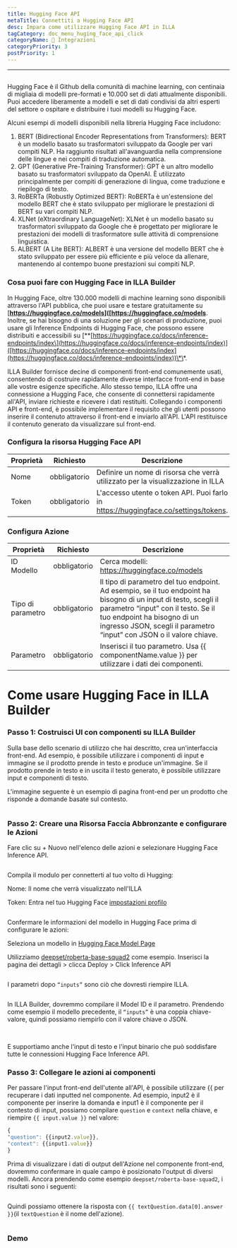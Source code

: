 ```yaml
---
title: Hugging Face API
metaTitle: Connettiti a Hugging Face API
desc: Impara come utilizzare Hugging Face API in ILLA
tagCategory: doc_menu_huging_face_api_click
categoryName: 🔨 Integrazioni
categoryPriority: 3
postPriority: 1
---
```


* * *

## <h2 hidden>Hugging Face API</h2>

Hugging Face è il Github della comunità di machine learning, con centinaia di migliaia di modelli pre-formati e 10.000 set di dati attualmente disponibili. Puoi accedere liberamente a modelli e set di dati condivisi da altri esperti del settore o ospitare e distribuire i tuoi modelli su Hugging Face.

Alcuni esempi di modelli disponibili nella libreria Hugging Face includono:

1.  BERT (Bidirectional Encoder Representations from Transformers): BERT è un modello basato su trasformatori sviluppato da Google per vari compiti NLP. Ha raggiunto risultati all'avanguardia nella comprensione delle lingue e nei compiti di traduzione automatica.
2.  GPT (Generative Pre-Training Transformer): GPT è un altro modello basato su trasformatori sviluppato da OpenAI. È utilizzato principalmente per compiti di generazione di lingua, come traduzione e riepilogo di testo.
3.  RoBERTa (Robustly Optimized BERT): RoBERTa è un'estensione del modello BERT che è stato sviluppato per migliorare le prestazioni di BERT su vari compiti NLP.
4.  XLNet (eXtraordinary LanguageNet): XLNet è un modello basato su trasformatori sviluppato da Google che è progettato per migliorare le prestazioni dei modelli di trasformatore sulle attività di comprensione linguistica.
5.  ALBERT (A Lite BERT): ALBERT è una versione del modello BERT che è stato sviluppato per essere più efficiente e più veloce da allenare, mantenendo al contempo buone prestazioni sui compiti NLP.

### Cosa puoi fare con Hugging Face in ILLA Builder

In Hugging Face, oltre 130.000 modelli di machine learning sono disponibili attraverso l'API pubblica, che puoi usare e testare gratuitamente su \[**<https://huggingface.co/models>](\[<https://huggingface.co/models>**. Inoltre, se hai bisogno di una soluzione per gli scenari di produzione, puoi usare gli Inference Endpoints di Hugging Face, che possono essere distribuiti e accessibili su [\*\*\[https://huggingface.co/docs/inference-endpoints/index\](https://huggingface.co/docs/inference-endpoints/index)]([https://huggingface.co/docs/inference-endpoints/index](https://huggingface.co/docs/inference-endpoints/index))\*\*.

ILLA Builder fornisce decine di componenti front-end comunemente usati, consentendo di costruire rapidamente diverse interfacce front-end in base alle vostre esigenze specifiche. Allo stesso tempo, ILLA offre una connessione a Hugging Face, che consente di connettersi rapidamente all'API, inviare richieste e ricevere i dati restituiti. Collegando i componenti API e front-end, è possibile implementare il requisito che gli utenti possono inserire il contenuto attraverso il front-end e inviarlo all'API. L'API restituisce il contenuto generato da visualizzare sul front-end.

### Configura la risorsa Hugging Face API

| Proprietà | Richiesto    | Descrizione                                                                          |
| --------- | ------------ | ------------------------------------------------------------------------------------ |
| Nome      | obbligatorio | Definire un nome di risorsa che verrà utilizzato per la visualizzazione in ILLA      |
| Token     | obbligatorio | L'accesso utente o token API. Puoi farlo in https://huggingface.co/settings/tokens.  |

### Configura Azione

| Proprietà         | Richiesto    | Descrizione                                                                                                                                                                                                                                                  |
| ----------------- | ------------ | ------------------------------------------------------------------------------------------------------------------------------------------------------------------------------------------------------------------------------------------------------------ |
| ID Modello        | obbligatorio | Cerca modelli: https://huggingface.co/models                                                                                                                                                                                                                 |
| Tipo di parametro | obbligatorio | Il tipo di parametro del tuo endpoint. Ad esempio, se il tuo endpoint ha bisogno di un input di testo, scegli il parametro “input” con il testo. Se il tuo endpoint ha bisogno di un ingresso JSON, scegli il parametro “input” con JSON o il valore chiave. |
| Parametro         | obbligatorio | Inserisci il tuo parametro. Usa {{ componentName.value }} per utilizzare i dati dei componenti.                                                                                                                                                              |

# Come usare Hugging Face in ILLA Builder

### Passo 1: Costruisci UI con componenti su ILLA Builder

Sulla base dello scenario di utilizzo che hai descritto, crea un'interfaccia front-end. Ad esempio, è possibile utilizzare i componenti di input e immagine se il prodotto prende in testo e produce un'immagine. Se il prodotto prende in testo e in uscita il testo generato, è possibile utilizzare input e componenti di testo.

L'immagine seguente è un esempio di pagina front-end per un prodotto che risponde a domande basate sul contesto.

<img src='https://cdn.illacloud.com/official-website/img/docs/connect/hfapi1.png' alt="" />

### Passo 2: Creare una Risorsa Faccia Abbronzante e configurare le Azioni

Fare clic su + Nuovo nell'elenco delle azioni e selezionare Hugging Face Inference API.

<img src='https://cdn.illacloud.com/official-website/img/docs/connect/hfapi2.png' alt="" />

Compila il modulo per connetterti al tuo volto di Hugging:

Nome: Il nome che verrà visualizzato nell'ILLA

Token: Entra nel tuo Hugging Face [impostazioni profilo]([[https://huggingface.co/settings/tokens](https://huggingface.co/settings/tokens))

<img src='https://cdn.illacloud.com/official-website/img/docs/connect/hfapi3.png' alt="" />

Confermare le informazioni del modello in Hugging Face prima di configurare le azioni:

Seleziona un modello in [Hugging Face Model Page]([https://huggingface.co/models](https://huggingface.co/models))

Utilizziamo [deepset/roberta-base-squad2]([https://huggingface.co/deepset/roberta-base-squad2](https://huggingface.co/deepset/roberta-base-squad2)) come esempio. Inserisci la pagina dei dettagli > clicca Deploy > Click Inference API

<img src='https://cdn.illacloud.com/official-website/img/docs/connect/hfapi4.png' alt="" />

I parametri dopo `“inputs”` sono ciò che dovresti riempire ILLA. 

<img src='https://cdn.illacloud.com/official-website/img/docs/connect/hfapi5.png' alt="" />

In ILLA Builder, dovremmo compilare il Model ID e il parametro. Prendendo come esempio il modello precedente, il `“inputs”` è una coppia chiave-valore, quindi possiamo riempirlo con il valore chiave o JSON. 

<img src='https://cdn.illacloud.com/official-website/img/docs/connect/hfapi6.png' alt="" />

<img src='https://cdn.illacloud.com/official-website/img/docs/connect/hfapi7.png' alt="" />

E supportiamo anche l'input di testo e l'input binario che può soddisfare tutte le connessioni Hugging Face Inference API.

### Passo 3: Collegare le azioni ai componenti

Per passare l'input front-end dell'utente all'API, è possibile utilizzare {{ per recuperare i dati inputted nel componente. Ad esempio, input2 è il componente per inserire la domanda e input1 è il componente per il contesto di input, possiamo compilare `question` e `context` nella chiave, e riempire `{{ input.value }}` nel valore:

```jsx
{
"question": {{input2.value}},
"context": {{input1.value}}
}
```

Prima di visualizzare i dati di output dell'Azione nel componente front-end, dovremmo confermare in quale campo è posizionato l'output di diversi modelli. Ancora prendendo come esempio `deepset/roberta-base-squad2`, i risultati sono i seguenti:

<img src='https://cdn.illacloud.com/official-website/img/docs/connect/hfapi8.png' alt="" />

Quindi possiamo ottenere la risposta con `{{ textQuestion.data[0].answer }}`(il `textQuestion` è il nome dell'azione). 

<img src='https://cdn.illacloud.com/official-website/img/docs/connect/hfapi9.png' alt="" />

### Demo

<img src='https://cdn.illacloud.com/official-website/img/docs/connect/hfapi10.gif' alt="" />

<img src='https://cdn.illacloud.com/official-website/img/docs/connect/hfapi11.gif' alt="" />
